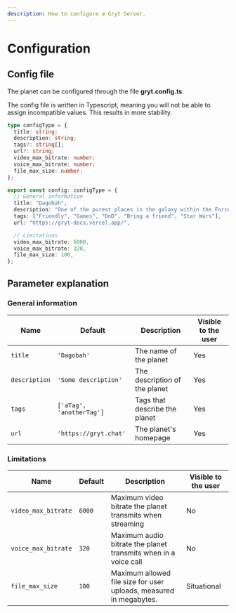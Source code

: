 ```yaml
---
description: How to configure a Gryt Server.
---
```


# Configuration

## Config file

The planet can be configured through the file **gryt.config.ts**.

The config file is written in Typescript, meaning you will not be able to assign incompatible values. This results in more stability.

```ts title="gryt.config.ts"
type configType = {
  title: string;
  description: string;
  tags?: string[];
  url?: string;
  video_max_bitrate: number;
  voice_max_bitrate: number;
  file_max_size: number;
};

export const config: configType = {
  // General information
  title: "Dagobah",
  description: "One of the purest places in the galaxy within the Force",
  tags: ["Friendly", "Games", "DnD", "Bring a friend", "Star Wars"],
  url: "https://gryt-docs.vercel.app/",

  // Limitations
  video_max_bitrate: 6000,
  voice_max_bitrate: 320,
  file_max_size: 100,
};
```

## Parameter explanation

### General information

| Name          | Default                  | Description                   | Visible to the user |
| ------------- | ------------------------ | ----------------------------- | ------------------- |
| `title`       | `'Dagobah'`              | The name of the planet        | Yes                 |
| `description` | `'Some description'`     | The description of the planet | Yes                 |
| `tags`        | `['aTag', 'anotherTag']` | Tags that describe the planet | Yes                 |
| `url`         | `'https://gryt.chat'`    | The planet's homepage         | Yes                 |

### Limitations

| Name                | Default | Description                                                        | Visible to the user |
| ------------------- | ------- | ------------------------------------------------------------------ | ------------------- |
| `video_max_bitrate` | `6000`  | Maximum video bitrate the planet transmits when streaming          | No                  |
| `voice_max_bitrate` | `320`   | Maximum audio bitrate the planet transmits when in a voice call    | No                  |
| `file_max_size`     | `100`   | Maximum allowed file size for user uploads, measured in megabytes. | Situational         |
